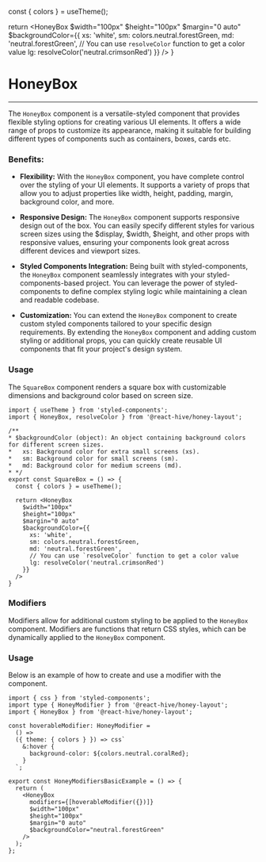 

  const { colors } = useTheme();

  return <HoneyBox
    $width="100px"
    $height="100px"
    $margin="0 auto"
    $backgroundColor={{
      xs: 'white',
      sm: colors.neutral.forestGreen,
      md: 'neutral.forestGreen',
      // You can use `resolveColor` function to get a color value
      lg: resolveColor('neutral.crimsonRed')
    }}
  />
}

# HoneyBox

---

The `HoneyBox` component is a versatile-styled component that provides flexible styling options for creating various UI
elements. It offers a wide range of props to customize its appearance, making it
suitable for building different types of components such as containers, boxes, cards etc.

### Benefits:

* **Flexibility:** With the `HoneyBox` component, you have complete control over the
styling of your UI elements. It supports a variety of props that allow you to adjust
properties like width, height, padding, margin, background color, and more.

* **Responsive Design:** The `HoneyBox` component supports responsive design out of the box. You can easily
specify different styles for various screen sizes using the $display, $width, $height,
and other props with responsive values, ensuring your components look great across
different devices and viewport sizes.

* **Styled Components Integration:** Being built with styled-components,
the `HoneyBox` component seamlessly integrates with your styled-components-based project.
You can leverage the power of styled-components to define complex styling logic while maintaining a clean and readable codebase.

* **Customization:** You can extend the `HoneyBox` component to create custom styled components
tailored to your specific design requirements. By extending the `HoneyBox` component and
adding custom styling or additional props, you can quickly create reusable UI components
that fit your project's design system.

### Usage

The `SquareBox` component renders a square box with customizable dimensions and background color based on screen size.

<SquareBox/>

~~~tsx
import { useTheme } from 'styled-components';
import { HoneyBox, resolveColor } from '@react-hive/honey-layout';

/**
* $backgroundColor (object): An object containing background colors for different screen sizes.
*   xs: Background color for extra small screens (xs).
*   sm: Background color for small screens (sm).
*   md: Background color for medium screens (md).
* */
export const SquareBox = () => {
  const { colors } = useTheme();

  return <HoneyBox
    $width="100px"
    $height="100px"
    $margin="0 auto"
    $backgroundColor={{
      xs: 'white',
      sm: colors.neutral.forestGreen,
      md: 'neutral.forestGreen',
      // You can use `resolveColor` function to get a color value
      lg: resolveColor('neutral.crimsonRed')
    }}
  />
}
~~~

### Modifiers

Modifiers allow for additional custom styling to be applied to the `HoneyBox` component.
Modifiers are functions that return CSS styles, which can be dynamically applied to the `HoneyBox` component.

### Usage

Below is an example of how to create and use a modifier with the component.

<HoneyModifiersBasicExample/>

~~~tsx
import { css } from 'styled-components';
import type { HoneyModifier } from '@react-hive/honey-layout';
import { HoneyBox } from '@react-hive/honey-layout';

const hoverableModifier: HoneyModifier =
  () =>
  ({ theme: { colors } }) => css`
    &:hover {
      background-color: ${colors.neutral.coralRed};
    }
  `;

export const HoneyModifiersBasicExample = () => {
  return (
    <HoneyBox
      modifiers={[hoverableModifier({})]}
      $width="100px"
      $height="100px"
      $margin="0 auto"
      $backgroundColor="neutral.forestGreen"
    />
  );
};
~~~
